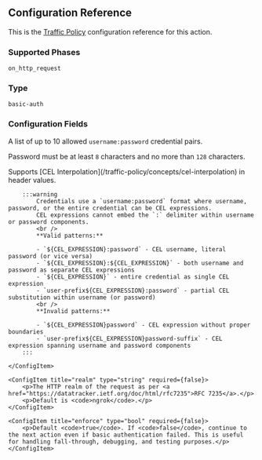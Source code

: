 
## Configuration Reference

This is the [Traffic Policy](/docs/traffic-policy/) configuration
reference for this action.

### Supported Phases

`on_http_request`

### Type

`basic-auth`

### Configuration Fields

<Config>
    <ConfigItem title="credentials" type="array of strings" required={true} cel={true}>
        <p>A list of up to 10 allowed <code>username:password</code> credential pairs.</p>
        <p>Password must be at least <code>8</code> characters and no more than <code>128</code> characters.</p>
        <p>
			Supports [CEL Interpolation](/traffic-policy/concepts/cel-interpolation) in header values.
		</p>

        :::warning
            Credentials use a `username:password` format where username, password, or the entire credential can be CEL expressions.
            CEL expressions cannot embed the `:` delimiter within username or password components.
            <br />
            **Valid patterns:**

            - `${CEL_EXPRESSION}:password` - CEL username, literal password (or vice versa)
            - `${CEL_EXPRESSION}:${CEL_EXPRESSION}` - both username and password as separate CEL expressions
            - `${CEL_EXPRESSION}` - entire credential as single CEL expression
            - `user-prefix${CEL_EXPRESSION}:password` - partial CEL substitution within username (or password)
            <br />
            **Invalid patterns:**

            - `${CEL_EXPRESSION}password` - CEL expression without proper boundaries
            - `user-prefix${CEL_EXPRESSION}password-suffix` - CEL expression spanning username and password components
        :::

    </ConfigItem>

    <ConfigItem title="realm" type="string" required={false}>
        <p>The HTTP realm of the request as per <a href="https://datatracker.ietf.org/doc/html/rfc7235">RFC 7235</a>.</p>
        <p>Default is <code>ngrok</code>.</p>
    </ConfigItem>

    <ConfigItem title="enforce" type="bool" required={false}>
        <p>Default <code>true</code>. If <code>false</code>, continue to the next action even if basic authentication failed. This is useful for handling fall-through, debugging, and testing purposes.</p>
    </ConfigItem>

</Config>
